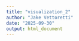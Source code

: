 ```yaml
---
title: "visualization_2"
author: "Jake Vettoretti"
date: "2025-09-30"
output: html_document
---
```


